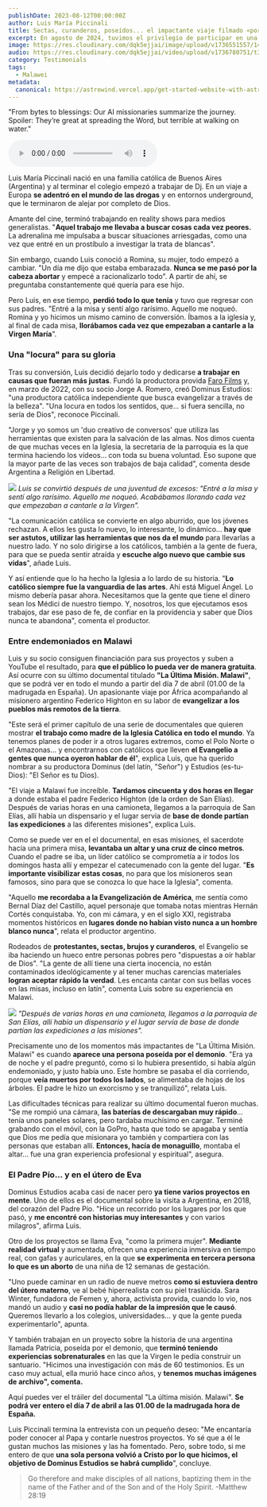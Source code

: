 ```yaml
---
publishDate: 2023-08-12T00:00:00Z
author: Luis María Piccinali
title: Sectas, curanderos, poseídos... el impactante viaje filmado «por donde nunca pisaron los católicos
excerpt: En agosto de 2024, tuvimos el privilegio de participar en una misión de evangelización en Malawi que
image: https://res.cloudinary.com/dqk5ejjai/image/upload/v1736551557/146585_poseso01_qjgamk.jpg
audio: https://res.cloudinary.com/dqk5ejjai/video/upload/v1736780751/t3_xj99uk.wav
category: Testimonials
tags:
  - Malawei
metadata:
  canonical: https://astrowind.vercel.app/get-started-website-with-astro-tailwind-css
---
```



  <p class="audio-description">
    "From bytes to blessings: Our AI missionaries summarize the journey. Spoiler: They’re great at spreading the Word, but terrible at walking on water."
  </p>
  <audio controls>
    <source src={frontmatter.audio} type="audio/mpeg" />
    Your browser does not support the audio element.
  </audio>
  
Luis María Piccinali nació en una familia católica de Buenos Aires (Argentina) y al terminar el colegio empezó a trabajar de Dj. En un viaje a Europa **se adentró en el mundo de las drogas** y en entornos underground, que le terminaron de alejar por completo de Dios.

Amante del cine, terminó trabajando en reality shows para medios generalistas. "**Aquel trabajo me llevaba a buscar cosas cada vez peores.** La adrenalina me impulsaba a buscar situaciones arriesgadas, como una vez que entré en un prostíbulo a investigar la trata de blancas".

Sin embargo, cuando Luis conoció a Romina, su mujer, todo empezó a cambiar. "Un día me dijo que estaba embarazada. **Nunca se me pasó por la cabeza abortar** y empecé a racionalizarlo todo". A partir de ahí, se preguntaba constantemente qué quería para ese hijo.

Pero Luis, en ese tiempo, **perdió todo lo que tenía** y tuvo que regresar con sus padres. "Entré a la misa y sentí algo rarísimo. Aquello me noqueó. Romina y yo hicimos un mismo camino de conversión. Íbamos a la iglesia y, al final de cada misa, **llorábamos cada vez que empezaban a cantarle a la Virgen María**".

### Una "locura" para su gloria

Tras su conversión, Luis decidió dejarlo todo y dedicarse **a trabajar en causas que fueran más justas**. Fundó la productora provida [Faro Films](https://farofilms.org/) y, en marzo de 2022, con su socio Jorge A. Romero, creó Dominus Estudios: "una productora católica independiente que busca evangelizar a través de la belleza". "Una locura en todos los sentidos, que... si fuera sencilla, no sería de Dios", reconoce Piccinali.

"Jorge y yo somos un 'duo creativo de conversos' que utiliza las herramientas que existen para la salvación de las almas. Nos dimos cuenta de que muchas veces en la Iglesia, la secretaria de la parroquia es la que termina haciendo los vídeos... con toda su buena voluntad. Eso supone que la mayor parte de las veces son trabajos de baja calidad", comenta desde Argentina a Religión en Libertad.

![](https://res.cloudinary.com/dqk5ejjai/image/upload/v1736551665/02_vfjui1.jpg) *Luis se convirtió después de una juventud de excesos: "Entré a la misa y sentí algo rarísimo. Aquello me noqueó. Acabábamos llorando cada vez que empezaban a cantarle a la Virgen".*

"La comunicación católica se convierte en algo aburrido, que los jóvenes rechazan. A ellos les gusta lo nuevo, lo interesante, lo dinámico... **hay que ser astutos, utilizar las herramientas que nos da el mundo** para llevarlas a nuestro lado. Y no solo dirigirse a los católicos, también a la gente de fuera, para que se pueda sentir atraída y **escuche algo nuevo que cambie sus vidas**", añade Luis. 

Y así entiende que lo ha hecho la Iglesia a lo lardo de su historia. "**Lo católico siempre fue la vanguardia de las artes**. Ahí está Miguel Ángel. Lo mismo debería pasar ahora. Necesitamos que la gente que tiene el dinero sean los Médici de nuestro tiempo. Y, nosotros, los que ejecutamos esos trabajos, dar ese paso de fe, de confiar en la providencia y saber que Dios nunca te abandona", comenta el productor.  

### Entre endemoniados en Malawi

Luis y su socio consiguen financiación para sus proyectos y suben a YouTube el resultado, para **que el público lo pueda ver de manera gratuita**. Así ocurre con su último documental titulado **"La Última Misión. Malawi"**, que se podrá ver en todo el mundo a partir del día 7 de abril (01.00 de la madrugada en España). Un apasionante viaje por África acompañando al misionero argentino Federico Highton en su labor de **evangelizar a los pueblos más remotos de la tierra**.

"Este será el primer capítulo de una serie de documentales que quieren mostrar **el trabajo como madre de la Iglesia Católica en todo el mundo**. Ya tenemos planes de poder ir a otros lugares extremos, como el Polo Norte o el Amazonas... y encontrarnos con católicos que lleven **el Evangelio a gentes que nunca oyeron hablar de él**", explica Luis, que ha querido nombrar a su productora Dominus (del latín, "Señor") y Estudios (es-tu-Dios): "El Señor es tu Dios).

"El viaje a Malawi fue increíble. **Tardamos cincuenta y dos horas en llegar** a donde estaba el padre Federico Highton (de la orden de San Elías). Después de varias horas en una camioneta, llegamos a la parroquia de San Elías, allí había un dispensario y el lugar servía de **base de donde partían las expediciones** a las diferentes misiones", explica Luis.

Como se puede ver en el el documental, en esas misiones, el sacerdote hacía una primera misa, **levantaba un altar y una cruz de cinco metros**. Cuando el padre se iba, un líder católico se comprometía a ir todos los domingos hasta allí y empezar el catecumenado con la gente del lugar. "**Es importante visibilizar estas cosas**, no para que los misioneros sean famosos, sino para que se conozca lo que hace la Iglesia", comenta. 

"Aquello **me recordaba a la Evangelización de América**, me sentía como Bernal Díaz del Castillo, aquel personaje que tomaba notas mientras Hernán Cortés conquistaba. Yo, con mi cámara, y en el siglo XXI, registraba momentos históricos en **lugares donde no habían visto nunca a un hombre blanco nunca**", relata el productor argentino. 

Rodeados de **protestantes, sectas, brujos y curanderos**, el Evangelio se iba haciendo un hueco entre personas pobres pero "dispuestas a oír hablar de Dios". "La gente de allí tiene una cierta inocencia, no están contaminados ideológicamente y al tener muchas carencias materiales **logran aceptar rápido la verdad**. Les encanta cantar con sus bellas voces en las misas, incluso en latín", comenta Luis sobre su experiencia en Malawi.

![](https://res.cloudinary.com/dqk5ejjai/image/upload/v1736551665/03_rjcbei.jpg) *"Después de varias horas en una camioneta, llegamos a la parroquia de San Elías, allí había un dispensario y el lugar servía de base de donde partían las expediciones a las misiones".*

Precisamente uno de los momentos más impactantes de "La Última Misión. Malawi" es cuando **aparece una persona poseída por el demonio**. "Era ya de noche y el padre preguntó, como si lo hubiera presentido, si había algún endemoniado, y justo había uno. Este hombre se pasaba el día corriendo, porque **veía muertos por todos los lados**, se alimentaba de hojas de los árboles. El padre le hizo un exorcismo y se tranquilizó", relata Luis.

Las dificultades técnicas para realizar su último documental fueron muchas. "Se me rompió una cámara, **las baterías de descargaban muy rápido**... tenía unos paneles solares, pero tardaba muchísimo en cargar. Terminé grabando con el móvil, con la GoPro, hasta que todo se apagaba y sentía que Dios me pedía que misionara yo también y compartiera con las personas que estaban allí. **Entonces, hacía de monaguillo**, montaba el altar... fue una gran experiencia profesional y espiritual", asegura. 

### El Padre Pío... y en el útero de Eva

Dominus Estudios acaba casi de nacer pero **ya tiene varios proyectos en mente**. Uno de ellos es el documental sobre la visita a Argentina, en 2018, del corazón del Padre Pío. "Hice un recorrido por los lugares por los que pasó, y **me encontré con historias muy interesantes** y con varios milagros", afirma Luis. 

Otro de los proyectos se llama Eva, "como la primera mujer". **Mediante realidad virtual** y aumentada, ofrecen una experiencia inmersiva en tiempo real, con gafas y auriculares, en la que **se experimenta en tercera persona lo que es un aborto** de una niña de 12 semanas de gestación.

"Uno puede caminar en un radio de nueve metros **como si estuviera dentro del útero materno**, ve al bebé hiperrealista con su piel traslúcida. Sara Winter, fundadora de Femen y, ahora, activista provida, cuando lo vio, nos mandó un audio y **casi no podía hablar de la impresión que le causó**. Queremos llevarlo a los colegios, universidades... y que la gente pueda experimentarlo", apunta. 

Y también trabajan en un proyecto sobre la historia de una argentina llamada Patricia, poseída por el demonio, que **terminó teniendo experiencias sobrenaturales** en las que la Virgen le pedía construir un santuario. "Hicimos una investigación con más de 60 testimonios. Es un caso muy actual, ella murió hace cinco años, y **tenemos muchas imágenes de archivo", comenta.** 


Aquí puedes ver el tráiler del documental "La última misión. Malawi".  **Se podrá ver entero el día 7 de abril a las 01.00 de la madrugada hora de España.**

Luis Piccinali termina la entrevista con un pequeño deseo: "Me encantaría poder conocer al Papa y contarle nuestros proyectos. Yo sé que a él le gustan muchos las misiones y las ha fomentado. Pero, sobre todo, si me entero de que **una sola persona volvió a Cristo por lo que hicimos, el objetivo de Dominus Estudios se habrá cumplido**", concluye.

> Go therefore and make disciples of all nations, baptizing them in the name of the Father and of the Son and of the Holy Spirit.    -Matthew 28:19
<br/>
<YouTube id="gC_xAm26_mk" />
<br/>
